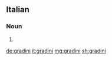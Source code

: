 ==Italian==

===Noun===
{{head|it|plural}} {{g|m}}

# {{plural of|gradino|lang=it}}

[[de:gradini]]
[[it:gradini]]
[[mg:gradini]]
[[sh:gradini]]